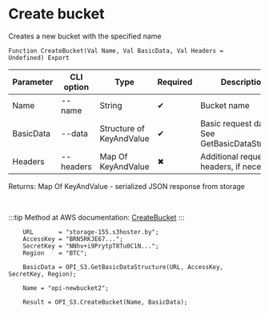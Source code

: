 ﻿---
sidebar_position: 1
---


# Create bucket
 Creates a new bucket with the specified name



`Function CreateBucket(Val Name, Val BasicData, Val Headers = Undefined) Export`

  | Parameter | CLI option | Type | Required | Description |
  |-|-|-|-|-|
  | Name | --name | String | &#x2714; | Bucket name |
  | BasicData | --data | Structure of KeyAndValue | &#x2714; | Basic request data. See GetBasicDataStructure |
  | Headers | --headers | Map Of KeyAndValue | &#x2716; | Additional request headers, if necessary |

  
  Returns:  Map Of KeyAndValue - serialized JSON response from storage

<br/>

:::tip
Method at AWS documentation: [CreateBucket](https://docs.aws.amazon.com/AmazonS3/latest/API/API_CreateBucket.html)
:::
<br/>


```bsl title="1C:Enterprise/OneScript code example"
    URL       = "storage-155.s3hoster.by";
    AccessKey = "BRN5RKJE67...";
    SecretKey = "NNhv+i9PrytpT8Tu0C1N...";
    Region    = "BTC";

    BasicData = OPI_S3.GetBasicDataStructure(URL, AccessKey, SecretKey, Region);

    Name = "opi-newbucket2";

    Result = OPI_S3.CreateBucket(Name, BasicData);
```
 




